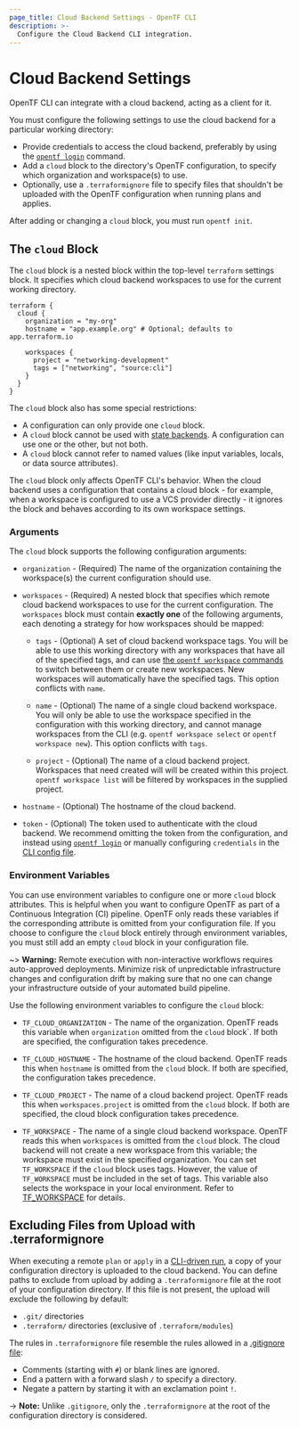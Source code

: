 ```yaml
---
page_title: Cloud Backend Settings - OpenTF CLI
description: >-
  Configure the Cloud Backend CLI integration.
---
```


# Cloud Backend Settings

OpenTF CLI can integrate with a cloud backend, acting as a client for it.

You must configure the following settings to use the cloud backend for a particular working directory:

- Provide credentials to access the cloud backend, preferably by using the
  [`opentf login`](/opentf/cli/commands/login) command.
- Add a `cloud` block to the directory's OpenTF configuration, to specify
  which organization and workspace(s) to use.
- Optionally, use a `.terraformignore` file to specify files that shouldn't be
  uploaded with the OpenTF configuration when running plans and applies.

After adding or changing a `cloud` block, you must run `opentf init`.

## The `cloud` Block

The `cloud` block is a nested block within the top-level `terraform` settings
block. It specifies which cloud backend workspaces to use for the current
working directory.

```hcl
terraform {
  cloud {
    organization = "my-org"
    hostname = "app.example.org" # Optional; defaults to app.terraform.io

    workspaces {
      project = "networking-development"
      tags = ["networking", "source:cli"]
    }
  }
}
```

The `cloud` block also has some special restrictions:

- A configuration can only provide one `cloud` block.
- A `cloud` block cannot be used with [state backends](/opentf/language/settings/backends/configuration).
  A configuration can use one or the other, but not both.
- A `cloud` block cannot refer to named values (like input variables, locals, or
  data source attributes).

The `cloud` block only affects OpenTF CLI's behavior. When the cloud backend uses a configuration
that contains a cloud block - for example, when a workspace is configured to use a VCS provider
directly - it ignores the block and behaves according to its own workspace settings.

### Arguments

The `cloud` block supports the following configuration arguments:

- `organization` - (Required) The name of the organization containing the
  workspace(s) the current configuration should use.

- `workspaces` - (Required) A nested block that specifies which remote cloud backend workspaces to
  use for the current configuration. The `workspaces` block must contain **exactly one** of the
  following arguments, each denoting a strategy for how workspaces should be mapped:

  - `tags` - (Optional) A set of cloud backend workspace tags. You will be able to use
    this working directory with any workspaces that have all of the specified tags,
    and can use [the `opentf workspace` commands](/opentf/cli/workspaces)
    to switch between them or create new workspaces. New workspaces will automatically have
    the specified tags. This option conflicts with `name`.

  - `name` - (Optional) The name of a single cloud backend workspace. You will
    only be able to use the workspace specified in the configuration with this working
    directory, and cannot manage workspaces from the CLI (e.g. `opentf workspace select` or
    `opentf workspace new`). This option conflicts with `tags`.

  - `project` - (Optional) The name of a cloud backend project. Workspaces that need created will
    will be created within this project. `opentf workspace list` will be filtered by workspaces
    in the supplied project.

- `hostname` - (Optional) The hostname of the cloud backend.

- `token` - (Optional) The token used to authenticate with the cloud backend.
  We recommend omitting the token from the configuration, and instead using
  [`opentf login`](/opentf/cli/commands/login) or manually configuring
  `credentials` in the
  [CLI config file](/opentf/cli/config/config-file#credentials).

### Environment Variables

You can use environment variables to configure one or more `cloud` block attributes. This is helpful when you want to configure OpenTF as part of a Continuous Integration (CI) pipeline. OpenTF only reads these variables if the corresponding attribute is omitted from your configuration file. If you choose to configure the `cloud` block entirely through environment variables, you must still add an empty `cloud` block in your configuration file.

~> **Warning:** Remote execution with non-interactive workflows requires auto-approved deployments. Minimize risk of unpredictable infrastructure changes and configuration drift by making sure that no one can change your infrastructure outside of your automated build pipeline.

Use the following environment variables to configure the `cloud` block:

- `TF_CLOUD_ORGANIZATION` - The name of the organization. OpenTF reads this variable when `organization` omitted from the `cloud` block`. If both are specified, the configuration takes precedence.

- `TF_CLOUD_HOSTNAME` - The hostname of the cloud backend. OpenTF reads this when `hostname` is omitted from the `cloud` block. If both are specified, the configuration takes precedence.

- `TF_CLOUD_PROJECT` - The name of a cloud backend project. OpenTF reads this when `workspaces.project` is omitted from the `cloud` block. If both are specified, the cloud block configuration takes precedence.

- `TF_WORKSPACE` - The name of a single cloud backend workspace. OpenTF reads this when `workspaces` is omitted from the `cloud` block. The cloud backend will not create a new workspace from this variable; the workspace must exist in the specified organization. You can set `TF_WORKSPACE` if the `cloud` block uses tags. However, the value of `TF_WORKSPACE` must be included in the set of tags. This variable also selects the workspace in your local environment. Refer to [TF_WORKSPACE](/opentf/cli/config/environment-variables#tf_workspace) for details.

## Excluding Files from Upload with .terraformignore

When executing a remote `plan` or `apply` in a [CLI-driven run](/opentf/cloud-docs/run/cli),
a copy of your configuration directory is uploaded to the cloud backend. You can define
paths to exclude from upload by adding a `.terraformignore` file at the root of your
configuration directory. If this file is not present, the upload will exclude
the following by default:

- `.git/` directories
- `.terraform/` directories (exclusive of `.terraform/modules`)

The rules in `.terraformignore` file resemble the rules allowed in a
[.gitignore file](https://git-scm.com/book/en/v2/Git-Basics-Recording-Changes-to-the-Repository#_ignoring):

- Comments (starting with `#`) or blank lines are ignored.
- End a pattern with a forward slash `/` to specify a directory.
- Negate a pattern by starting it with an exclamation point `!`.

-> **Note:** Unlike `.gitignore`, only the `.terraformignore` at the root of the configuration directory is considered.
